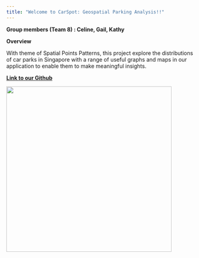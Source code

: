 ```yaml
---
title: "Welcome to CarSpot: Geospatial Parking Analysis!!"
---
```


**Group members (Team 8) : Celine, Gail, Kathy**

**Overview**

With theme of Spatial Points Patterns, this project explore the distributions of car parks in Singapore with a range of useful graphs and maps in our application to enable them to make meaningful insights.

[**Link to our Github**](https://github.com/gailteh/IS415-Project)

![](Project%20Overview/images/undraw_City_driver_re_9xyv.png){fig-align="center" width="434"}
